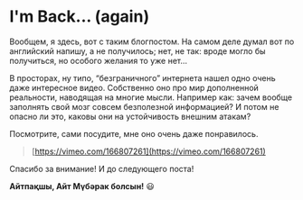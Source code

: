 # I'm Back... (again)

Вообщем, я здесь, вот с таким блогпостом.
На самом деле думал вот по английский напишу, а не получилось;
нет, не так: вроде могло бы получиться, но особого желания то уже нет…

В просторах, ну типо, “безграничного” интернета нашел одно очень даже интересное видео.
Собственно оно про мир дополненной реальности, наводящая на многие мысли.
Например как: зачем вообще заполнять свой мозг совсем безполезной информацией?
И потом не опасно ли это, каковы они на устойчивость внешним атакам?

Посмотрите, сами посудите, мне оно очень даже понравилось.

> [https://vimeo.com/166807261](https://vimeo.com/166807261)

Спасибо за внимание! И до следующего поста!

<strong>Айтпақшы, Айт Мүбәрак болсын!</strong> 😃
